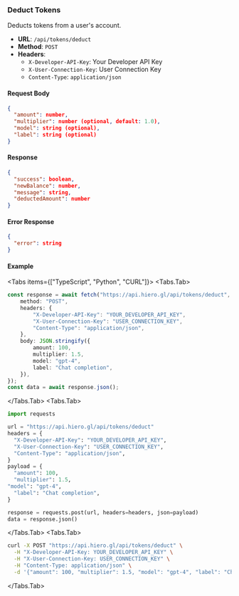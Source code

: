 
### Deduct Tokens

Deducts tokens from a user\'s account.

- **URL**: `/api/tokens/deduct`
- **Method**: `POST`
- **Headers**:
  - `X-Developer-API-Key`: Your Developer API Key
  - `X-User-Connection-Key`: User Connection Key
  - `Content-Type`: `application/json`

#### Request Body

```json filename="deduct-body.json" copy
{
  "amount": number,
  "multiplier": number (optional, default: 1.0),
  "model": string (optional),
  "label": string (optional)
}
```

#### Response

```json filename="deduct-response.json" copy
{
  "success": boolean,
  "newBalance": number,
  "message": string,
  "deductedAmount": number
}
```

#### Error Response

```json filename="deduct-error-response.json" copy
{
  "error": string
}
```

#### Example

<Tabs items={["TypeScript", "Python", "CURL"]}>
<Tabs.Tab>

```ts filename="demo.ts" copy
const response = await fetch("https://api.hiero.gl/api/tokens/deduct", {
	method: "POST",
	headers: {
		"X-Developer-API-Key": "YOUR_DEVELOPER_API_KEY",
		"X-User-Connection-Key": "USER_CONNECTION_KEY",
		"Content-Type": "application/json",
	},
	body: JSON.stringify({
		amount: 100,
		multiplier: 1.5,
		model: "gpt-4",
		label: "Chat completion",
	}),
});
const data = await response.json();
```

</Tabs.Tab>
<Tabs.Tab>

```py filename="demo.py" copy
import requests

url = "https://api.hiero.gl/api/tokens/deduct"
headers = {
  "X-Developer-API-Key": "YOUR_DEVELOPER_API_KEY",
  "X-User-Connection-Key": "USER_CONNECTION_KEY",
  "Content-Type": "application/json",
}
payload = {
  "amount": 100,
  "multiplier": 1.5,
"model": "gpt-4",
  "label": "Chat completion",
}

response = requests.post(url, headers=headers, json=payload)
data = response.json()

```

</Tabs.Tab>
<Tabs.Tab>

```bash filename="demo.sh" copy
curl -X POST "https://api.hiero.gl/api/tokens/deduct" \
  -H "X-Developer-API-Key: YOUR_DEVELOPER_API_KEY" \
  -H "X-User-Connection-Key: USER_CONNECTION_KEY" \
  -H "Content-Type: application/json" \
  -d '{"amount": 100, "multiplier": 1.5, "model": "gpt-4", "label": "Chat completion"}'
```

</Tabs.Tab>
</Tabs>
